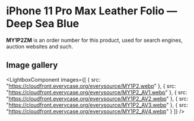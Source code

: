 
# iPhone 11 Pro Max Leather Folio — Deep Sea Blue

<Callout type='info' emoji='👉🏻'>**MY1P2ZM** is an order number for this product, used for search engines, auction websites and such.</Callout>

## Image gallery

<LightboxComponent
    images={[
      {
        src: "https://cloudfront.everycase.org/everysource/MY1P2.webp"
      },
      {
        src: "https://cloudfront.everycase.org/everysource/MY1P2_AV1.webp"
      },
      {
        src: "https://cloudfront.everycase.org/everysource/MY1P2_AV2.webp"
      },
      {
        src: "https://cloudfront.everycase.org/everysource/MY1P2_AV3.webp"
      },
      {
        src: "https://cloudfront.everycase.org/everysource/MY1P2_AV4.webp"
      }
    ]}
  />
